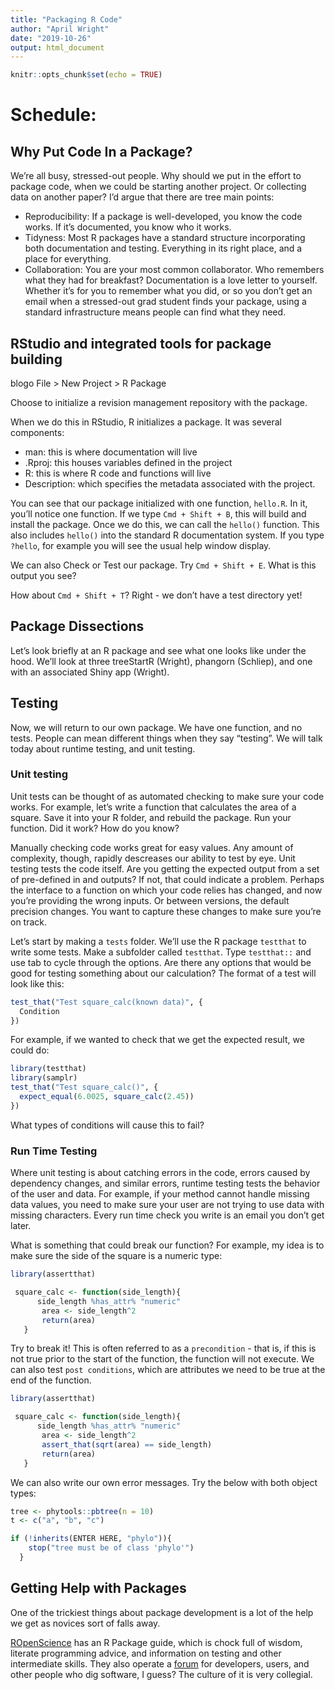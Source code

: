 ```yaml
---
title: "Packaging R Code"
author: "April Wright"
date: "2019-10-26"
output: html_document
---
```


```r
knitr::opts_chunk$set(echo = TRUE)
```

# Schedule:

## Why Put Code In a Package? 

We're all busy, stressed-out people. Why should we put in the effort to package code, when we could be starting another project. Or collecting data on another paper? I'd argue that there are tree main points:

- Reproducibility:  If a package is well-developed, you know the code works. If it's documented, you know who it works. 
- Tidyness: Most R packages have a standard structure incorporating both documentation and testing. Everything in its right place, and a place for everything.
- Collaboration: You are your most common collaborator. Who remembers what they had for breakfast? Documentation is a love letter to yourself. Whether it's for you to remember what you did, or so you don't get an email when a stressed-out grad student finds your package, using a standard infrastructure means people can find what they need.

## RStudio and integrated tools for package building
blogo
File > New Project > R Package

Choose to initialize a revision management repository with the package.

When we do this in RStudio, R initializes a package. It was several components:

- man: this is where documentation will live
- .Rproj: this houses variables defined in the project
- R: this is where R code and functions will live
- Description: which specifies the metadata associated with the project.

You can see that our package initialized with one function, `hello.R`. In it, you'll notice one function. If we type `Cmd + Shift + B`, this will build and install the package. Once we do this, we can call the `hello()` function. This also includes `hello()` into the standard R documentation system. If you type `?hello`, for example you will see the usual help window display.

We can also Check or Test our package. Try `Cmd + Shift + E`. What is this output you see?

How about `Cmd + Shift + T`? Right - we don't have a test directory yet!

## Package Dissections

Let's look briefly at an R package and see what one looks like under the hood. We'll look at three treeStartR (Wright), phangorn (Schliep), and one with an associated Shiny app (Wright). 

## Testing

Now, we will return to our own package. We have one function, and no tests. People can mean different things when they say "testing". We will talk today about runtime testing, and unit testing.

### Unit testing

Unit tests can be thought of as automated checking to make sure your code works. For example, let's write a function that calculates the area of a square. Save it into your R folder, and rebuild the package. Run your function. Did it work? How do you know?

Manually checking code works great for easy values. Any amount of complexity, though, rapidly descreases our ability to test by eye. Unit testing tests the code itself. Are you getting the expected output from a set of pre-defined in and outputs? If not, that could indicate a problem. Perhaps the interface to a function on which your code relies has changed, and now you're providing the wrong inputs. Or between versions, the default precision changes. You want to capture these changes to make sure you're on track.
 
Let's start by making a `tests` folder. We'll use the R package `testthat` to write some tests. Make a subfolder called `testthat`. Type `testthat::` and use tab to cycle through the options. Are there any options that would be good for testing something about our calculation? The format of a test will look like this:

```r

test_that("Test square_calc(known data)", {
  Condition 
})
```

For example, if we wanted to check that we get the expected result, we could do:

```r
library(testthat)
library(samplr)
test_that("Test square_calc()", {
  expect_equal(6.0025, square_calc(2.45)) 
})
```

What types of conditions will cause this to fail?

### Run Time Testing

Where unit testing is about catching errors in the code, errors caused by dependency changes, and similar errors, runtime testing tests the behavior of the user and data. For example, if your method cannot handle missing data values, you need to make sure your user are not trying to use data with missing characters. Every run time check you write is an email you don't get later.

What is something that could break our function? For example, my idea is to make sure the side of the square is a numeric type:

```r
library(assertthat)

 square_calc <- function(side_length){
      side_length %has_attr% "numeric"
       area <- side_length^2
       return(area)
   }
```

Try to break it! This is often referred to as a `precondition` - that is, if this is not true prior to the start of the function, the function will not execute. We can also test `post conditions`, which are attributes we need to be true at the end of the function.

```r
library(assertthat)

 square_calc <- function(side_length){
      side_length %has_attr% "numeric"
       area <- side_length^2
       assert_that(sqrt(area) == side_length)
       return(area)
   }
```

We can also write our own error messages. Try the below with both object types:

```r

tree <- phytools::pbtree(n = 10)
t <- c("a", "b", "c")

if (!inherits(ENTER HERE, "phylo")){
    stop("tree must be of class 'phylo'")
  }

```

## Getting Help with Packages

One of the trickiest things about package development is a lot of the help we get as novices sort of falls away.

[ROpenScience](https://devguide.ropensci.org/) has an R Package guide, which is chock full of wisdom, literate programming advice, and information on testing and other intermediate skills.
They also operate a [forum](https://discuss.ropensci.org/) for developers, users, and other people who dig software, I guess? The culture of it is very collegial.

